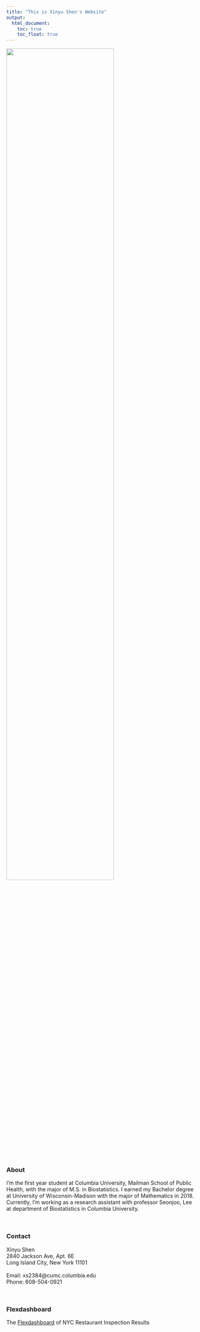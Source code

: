 ```yaml
---
title: "This is Xinyu Shen's Website"
output: 
  html_document:
    toc: true
    toc_float: true
---
```






<img src= "image/IMG_0282.png" style="width:75%">

### About

I'm the first year student at Columbia University, Mailman School of Public Health, with the major of M.S. in Biostatistics. I earned my Bachelor degree at University of Wisconsin-Madison with the major of Mathematics in 2018. 
<br>Currently, I'm working as a research assistant with professor Seonjoo, Lee at department of Biostatistics in Columbia University. 

<br>

### Contact

 Xinyu Shen
<br> 2840 Jackson Ave, Apt. 6E
<br> Long Island City, New York 11101
<br> 
<br> Email: xs2384@cumc.columbia.edu
<br> Phone: 608-504-0921

<br>

### Flexdashboard

The [Flexdashboard](dashboard.html) of NYC Restaurant Inspection Results